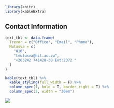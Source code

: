   

```r
library(knitr)
library(kableExtra)
```
## Contact Information


```r
text_tbl <- data.frame(
  Trevor = c("Office", "Email", "Phone"),
  Mutusva = c(
    "W16",
    "tmutusva@hit.ac.zw", 
    "+263242 741428-30 Ext:2372 "
  )
)

kable(text_tbl) %>%
  kable_styling(full_width = F) %>%
  column_spec(1, bold = T, border_right = T) %>%
  column_spec(2, width = "30em")
```

 ![ ](/Users/admin/Documents/GitHub/maths/band4.png)


